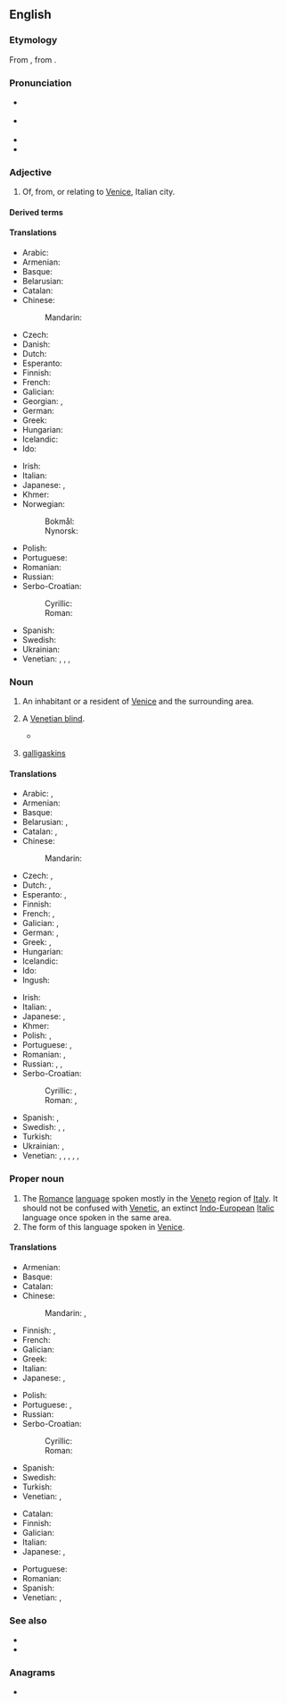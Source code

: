 ==English==

===Etymology===
From {{af|en|Venetia|-an}}, from {{der|en|la|Venetia|t=Venice}}.

===Pronunciation===
* {{a|GA}} {{IPA|en|/vəˈniʃən/}}
* {{a|RP}} {{IPA|en|/vɪˈniːʃən/}}
* {{audio|en|LL-Q1860 (eng)-Vealhurl-Venetian.wav |Audio (UK)}}
* {{rhymes|en|iːʃən|s=3}}

===Adjective===
{{en-adj|-}}

# Of, from, or relating to [[Venice]], Italian city.

====Derived terms====
{{der4|en
|Venetian blind
|Venetian carpet
|Venetian ceruse
|Venetian chalk
|Venetian door
|Venetian glass
|Venetianness
|Venetian red
|Venetian soap
|Venetian sumac
|Venetian swell
|Venetian window
}}

====Translations====
{{trans-top|relating to Venice}}
* Arabic: {{t|ar|بُنْدُقَانِيّ}}
* Armenian: {{t|hy|վենետիկյան}}
* Basque: {{t|eu|veneziar}}
* Belarusian: {{t|be|венецыя́нскі}}
* Catalan: {{t+|ca|venecià}}
* Chinese:
*: Mandarin: {{t|cmn|[[威尼斯]][[的]]|tr=Wēinísī de}}
* Czech: {{t+|cs|benátský}}
* Danish: {{t|da|venetiansk}}
* Dutch: {{t+|nl|Venetiaans}}
* Esperanto: {{t|eo|veneciana}}
* Finnish: {{t+|fi|venetsialainen}}
* French: {{t+|fr|vénitien}}
* Galician: {{t|gl|veneciano}}
* Georgian: {{t|ka|ვენეციური}}, {{t|ka|ვენეციელი}}
* German: {{t+|de|venezianisch}}
* Greek: {{t+|el|βενετσιάνικος}}
* Hungarian: {{t+|hu|velencei}}
* Icelandic: {{t|is|feneyskur}}
* Ido: {{t|io|Veniziana}}
{{trans-mid}}
* Irish: {{t|ga|Veinéiseach}}
* Italian: {{t+|it|veneziano}}
* Japanese: {{t|ja|[[ヴェネツィア]][[の]]|tr=Venetsia no}}, {{t|ja|[[ベネチア]][[の]]|tr=Benechia no}}
* Khmer: {{t|km|វ៉ិនែសស្យ៉ា}}
* Norwegian:
*: Bokmål: {{t|nb|venetiansk}}
*: Nynorsk: {{t|nn|venetiansk}}
* Polish: {{t+|pl|wenecki}}
* Portuguese: {{t+|pt|veneziano}}
* Romanian: {{t+|ro|venețian}}
* Russian: {{t+|ru|венециа́нский}}
* Serbo-Croatian:
*: Cyrillic: {{t|sh|венецѝја̄нскӣ}}
*: Roman: {{t+|sh|venecìjānskī}}
* Spanish: {{t+|es|veneciano}}
* Swedish: {{t+|sv|venetiansk}}
* Ukrainian: {{t|uk|венеціа́нський}}
* Venetian: {{t|vec|venessian}}, {{t+|vec|venesian}}, {{t|vec|venessiano}}, {{t|vec|venesiano}}
{{trans-bottom}}

===Noun===
{{en-noun}}

# An inhabitant or a resident of [[Venice]] and the surrounding area.
# {{lb|en|colloquial}} A [[Venetian blind]].
#* {{quote-book|en|year=1859|author=Mowbray Thomson|authorlink=Mowbray Thomson|title=The Story of Cawnpore|passage=We never saw her ladyship, but the attendants told us, that the '''Venetians''' of her apartments were not impenetrably opaque from within, and that the old lady had seen us, and was concerned for our welfare.}}
# {{lb|en|obsolete|in the plural}} [[galligaskins]]

====Translations====
{{trans-top|inhabitant of Venice}}
* Arabic: {{t|ar|بُنْدُقَانِيّ|m}}, {{t|ar|بُنْدُقَانِيَّة|f}}
* Armenian: {{t|hy|վենետիկցի}}
* Basque: {{t|eu|veneziar}}
* Belarusian: {{t|be|венецыя́нец|m}}, {{t|be|венецыя́нка|f}}
* Catalan: {{t+|ca|venecià|m}}, {{t+|ca|veneciana|f}}
* Chinese:
*: Mandarin: {{t|cmn|[[威尼斯]][[人]]|tr=Wēinísī rén}}
* Czech: {{t+|cs|Benátčan|m}}, {{t+|cs|Benátčanka|f}}
* Dutch: {{t+|nl|Venetiaan|m}}, {{t+|nl|Venetiaanse|f}}
* Esperanto: {{t|eo|veneciano}} {{qualifier|man or woman}}, {{t|eo|venecianino}} {{qualifier|woman}}
* Finnish: {{t+|fi|venetsialainen}}
* French: {{t+|fr|Vénitien|m}}, {{t+|fr|Vénitienne|f}}
* Galician: {{t|gl|veneciano|m}}, {{t|gl|veneciana|f}}
* German: {{t+|de|Venezianer|m}}, {{t+|de|Venezianerin|f}}
* Greek: {{t+|el|Βενετσιάνος|m}}, {{t+|el|Βενετσιάνα|f}}
* Hungarian: {{t+|hu|velencei}}
* Icelandic: {{t|is|Feneyingur|m}}
* Ido: {{t|io|Veniziano}}
* Ingush: {{t|inh|вендигаз}}
{{trans-mid}}
* Irish: {{t|ga|Veinéiseach|m}}
* Italian: {{t+|it|veneziano|m}}, {{t+|it|veneziana|f}}
* Japanese: {{t|ja|[[ヴェネツィア]][[人]]|tr=ヴェネツィアじん, Venetsia-jin}}, {{t|ja|[[ベネチア]][[人]]|tr=ベネチアじん, Benechia-jin}}
* Khmer: {{t|km|វ៉ិនែសស្យ៉ា|sc=Khmr}}
* Polish: {{t+|pl|wenecjanin|m}}, {{t+|pl|wenecjanka|f}}
* Portuguese: {{t+|pt|veneziano|m}}, {{t|pt|veneziana|f}}
* Romanian: {{t+|ro|venețian|m}}, {{t+|ro|venețiană|f}}
* Russian: {{t+|ru|венециа́нец|m}}, {{t+|ru|венециа́нин|m}}, {{t+|ru|венециа́нка|f}}
* Serbo-Croatian:
*: Cyrillic: {{t|sh|Венеција́нац|m}}, {{t|sh|Венецѝја̄нка|f}}
*: Roman: {{t+|sh|Venecijánac|m}}, {{t|sh|Venecìjānka|f}}
* Spanish: {{t+|es|veneciano|m}}, {{t+|es|veneciana|f}}
* Swedish: {{t+|sv|venetian|c}}, {{t|sv|venetianare|c}} {{qualifier|man or woman}}, {{t+|sv|venetianska|c}} {{qualifier|woman}}
* Turkish: {{t|tr|Venedikli}}
* Ukrainian: {{t|uk|венеціа́нець|m}}, {{t|uk|венеціа́нка|f}}
* Venetian: {{t|vec|venessian|m}}, {{t|vec|venessiano|m}}, {{t|vec|venessiana|f}}, {{t+|vec|venesian|m}}, {{t|vec|venesiano|m}}, {{t|vec|venesiana|f}}
{{trans-bottom}}

===Proper noun===
{{en-proper noun}}
{{wikipedia|Venetian language}}

# The [[Romance]] [[language]] spoken mostly in the [[Veneto]] region of [[Italy]]. It should not be confused with [[Venetic]], an extinct [[Indo-European]] [[Italic]] language once spoken in the same area.
# The form of this language spoken in [[Venice]].

====Translations====
{{trans-top|Romance language spoken in Veneto}}
* Armenian: {{t|hy|[[Վենետիկ|Վենետիկի]] [[բարբառ]]}}
* Basque: {{t+|eu|veneziera}}
* Catalan: {{t+|ca|vènet|m}}
* Chinese:
*: Mandarin: {{t|cmn|威尼斯語}}, {{t|cmn|威尼斯语|tr=Wēinísī yǔ}}
* Finnish: {{t+|fi|venetsia}}, {{t+|fi|veneto}}
* French: {{t+|fr|vénitien|m}}
* Galician: {{t+|gl|véneto|m}}
* Greek: {{t+|el|βενετικά|n-p}}
* Italian: {{t+|it|veneto|m}}
* Japanese: {{t|ja|ヴェネト語|tr=ヴェネトご, Veneto-go}}, {{t|ja|ベネト語|tr=ベネトご, Beneto-go}}
{{trans-mid}}
* Polish: {{t+|pl|wenecki|m}}
* Portuguese: {{t+|pt|vêneto|m}}, {{t+|pt|véneto|m}}
* Russian: {{t+|ru|вене́тский|m}}
* Serbo-Croatian:
*: Cyrillic: {{t|sh|венецѝја̄нскӣ|m}}
*: Roman: {{t+|sh|venecìjānskī|m}}
* Spanish: {{t+|es|véneto|m}}
* Swedish: {{t+|sv|venetianska|c}}
* Turkish: {{t+|tr|Venedikçe}}
* Venetian: {{t+|vec|vèneto|m}}, {{t|vec|[[łéngua]] [[vèneta]]|f}}
{{trans-bottom}}

{{trans-top|form of Venetian spoken in Venice}}
* Catalan: {{t+|ca|venecià|m}}
* Finnish: {{t|fi|[[Venetsian]] [[murre]]}}
* Galician: {{t|gl|veneciano|m}}
* Italian: {{t+|it|veneziano|m}}
* Japanese: {{t+|ja|ヴェネツィア語|tr=ヴェネツィアご, Venetsia-go}}, {{t|ja|ベネチア語|tr=ベネチアご, Benechia-go}}
{{trans-mid}}
* Portuguese: {{t+|pt|veneziano|m}}
* Romanian: {{t+|ro|venețiană|f}}
* Spanish: {{t+|es|veneciano|m}}
* Venetian: {{t+|vec|venesian|m}}, {{t|vec|venessian|m}}
{{trans-bottom}}

===See also===
* {{langcat|vec}}
* {{ISO 639|link=Linguist List||lang=Venetic|code=vec}}

===Anagrams===
* {{anagrams|en|a=aeeinntv|Aventine}}

{{topics|en|Demonyms|Languages}}